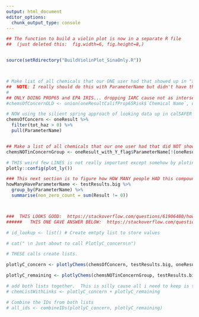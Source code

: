 ```yaml
---
output: html_document
editor_options: 
  chunk_output_type: console
---
```



```r
## The function to build a violin plot is now in a separate R file
##  (just deleted this:  fig.width=6, fig.height=8,)


source(setRdirectory("BuildViolinPlot_SinaOnly.R"))



# Make list of all chemicals that our ONE user had that showed up in "any" of the databases
##  NOTE: I really should do this with ParameterName but didn't have that  handy... should fix
#
## ONLY DOING PROP65 and EPA IRIS... dropping IARC cause not as interseting?
#chemsOfConcernOLD <- union(oneResultCalifProp65Risk$`Chemical Name`, oneResultEpaIris$`Chemical Name`)

# NOW using the silient spring approach of looking data up in calSAFER
chemsOfConcern <- oneResult %>%
  filter(tot_haz > 0) %>%
  pull(ParameterName)


## Make a list of all chemicals that our one user had that did NOT show up in any of the databases x
chemsNOTinConcernGroup <- oneResult_with_Y_flag$ParameterName[!(oneResult_with_Y_flag$ParameterName %in% chemsOfConcern)]
```


```r
# THIS weird few LINES is not really important except somehow by ploting, but not including # Initialize Plotly without rendering a dummy plot
plotly::config(plot_ly())

### This next section is to figure how HOW MANY people HAD this compound and how many didn't
howManyHaveParameterName <- testResults.big %>%
  group_by(ParameterName) %>%
  summarise(non_zero_count = sum(Result != 0))



###  THIS LOOKS GOOD:  https://stackoverflow.com/questions/61906480/how-to-display-ggplotly-plots-with-dynamically-created-tabs-and-for-loops
######   THIS ONE GAVE ANSWER BELOW:  https://stackoverflow.com/questions/61906480/how-to-display-ggplotly-plots-with-dynamically-created-tabs-and-for-loops
```


```r
# id_lookup <- list() # Create emtpty list to store values

# cat(" \n Just about to call PlotlyC_concern\n")

# THESE calls create lists.

plotlyC_concern <- plotlyChems(chemsOfConcern, testResults.big, oneResultCalifProp65Risk, oneResultEpaIris, oneResultIARCRisk, chemSourceMitigation, subject, howManyHaveParameterName, howManyWristbandsTested)

plotlyC_remaining <- plotlyChems(chemsNOTinConcernGroup, testResults.big, oneResultCalifProp65Risk, oneResultEpaIris, oneResultIARCRisk, chemSourceMitigation, subject, howManyHaveParameterName, howManyWristbandsTested)

# add both lists together.  This is silly cause all i need to keep is the IDs but... for now i'm keeping all
# chemListWithLinks <- plotlyC_concern + plotlyC_remaining

# Combine the IDs from both lists
# all_ids <- combineIDs(plotlyC_concern, plotlyC_remaining)
```
